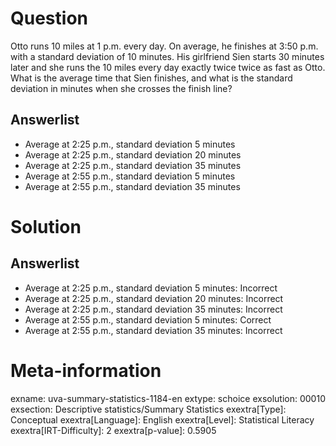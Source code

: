 Question
========

Otto runs 10 miles at 1 p.m. every day. On average, he finishes at 3:50 p.m. with a standard deviation of 10 minutes. His girlfriend Sien starts 30 minutes later and she runs the 10 miles every day exactly twice twice as fast as Otto. What is the average time that Sien finishes, and what is the standard deviation in minutes when she crosses the finish line?

Answerlist
----------

* Average at 2:25 p.m., standard deviation 5 minutes
* Average at 2:25 p.m., standard deviation 20 minutes
* Average at 2:25 p.m., standard deviation 35 minutes
* Average at 2:55 p.m., standard deviation 5 minutes
* Average at 2:55 p.m., standard deviation 35 minutes

Solution
========

Answerlist
----------

* Average at 2:25 p.m., standard deviation 5 minutes: Incorrect
* Average at 2:25 p.m., standard deviation 20 minutes: Incorrect
* Average at 2:25 p.m., standard deviation 35 minutes: Incorrect
* Average at 2:55 p.m., standard deviation 5 minutes: Correct
* Average at 2:55 p.m., standard deviation 35 minutes: Incorrect

Meta-information
================
exname: uva-summary-statistics-1184-en
extype: schoice
exsolution: 00010
exsection: Descriptive statistics/Summary Statistics
exextra[Type]: Conceptual
exextra[Language]: English
exextra[Level]: Statistical Literacy
exextra[IRT-Difficulty]: 2
exextra[p-value]: 0.5905

